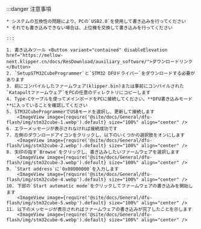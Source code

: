 :::danger 注意事項

    * システムの互換性の問題により、PCの`USB2.0`を使用して書き込みを行ってください
    * それでも書き込みできない場合は、上位機を交換して書き込みを行ってください
    
    :::

    1. 書き込みツール <Button variant="contained" disableElevation href="https://mellow-next.klipper.cn/docs/ResDownload/auxiliary_software/">ダウンロードリンク</Button>
    2. `SetupSTM32CubeProgrammer`と`STM32 DFUドライバー`をダウンロードする必要があります
    3. 前にコンパイルしたファームウェア(klipper.bin)または事前にコンパイルされた`Katapultファームウェア`をPCの任意のディレクトリにコピーします
    4. Type-Cケーブルを使ってメインボードをPCに接続してください、**DFU書き込みモード**に入っていることを確認してください
    5. STM32CubeProgrammerでUSBモードを選択し、更新して接続します
        <ImageView image={require('@site/docs/General/dfu-flash/img/stm32cube-1.webp').default} size="100%" align="center" />
    6. エラーメッセージが表示されなければ接続成功です
    7. 左側のダウンロードアイコンをクリックし、以下のいくつかの選択肢をオンにします
        <ImageView image={require('@site/docs/General/dfu-flash/img/stm32cube-2.webp').default} size="100%" align="center" />
    8. 矢印の指す`Browse`をクリックし、書き込みしたいファームウェアを選択します
        <ImageView image={require('@site/docs/General/dfu-flash/img/stm32cube-3.webp').default} size="100%" align="center" />
    9. `Start address`に`0x08000000`を入力します
        <ImageView image={require('@site/docs/General/dfu-flash/img/stm32cube-4.webp').default} size="100%" align="center" />
    10. 下部の`Start automatic mode`をクリックしてファームウェアの書き込みを開始します
        <ImageView image={require('@site/docs/General/dfu-flash/img/stm32cube-5.webp').default} size="100%" align="center" />
    11. 以下のメッセージが表示されればファームウェアの書き込みが完了したことを示します
        <ImageView image={require('@site/docs/General/dfu-flash/img/stm32cube-6.webp').default} size="100%" align="center" />

